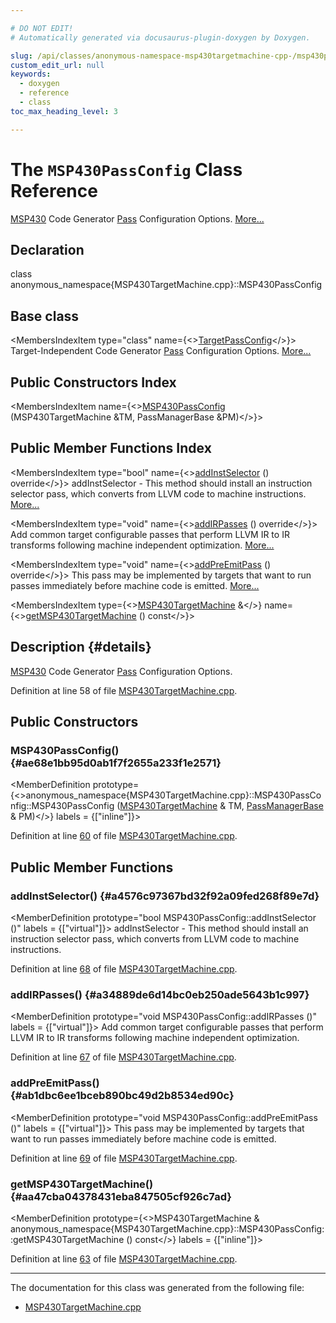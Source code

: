 ```yaml
---

# DO NOT EDIT!
# Automatically generated via docusaurus-plugin-doxygen by Doxygen.

slug: /api/classes/anonymous-namespace-msp430targetmachine-cpp-/msp430passconfig
custom_edit_url: null
keywords:
  - doxygen
  - reference
  - class
toc_max_heading_level: 3

---
```





# The `MSP430PassConfig` Class Reference

<DoxygenPage pluginConfig={pluginConfig}>

<a href="/docs/api/namespaces/llvm/msp430">MSP430</a> Code Generator <a href="/docs/api/classes/llvm/pass">Pass</a> Configuration Options. <a href="#details">More...</a>

## Declaration

<CodeBlock>class anonymous_namespace{MSP430TargetMachine.cpp}::MSP430PassConfig</CodeBlock>

## Base class

<MembersIndex>

<MembersIndexItem
  type="class"
  name={<><a href="/docs/api/classes/llvm/targetpassconfig">TargetPassConfig</a></>}>
Target-Independent Code Generator <a href="/docs/api/classes/llvm/pass">Pass</a> Configuration Options. <a href="/docs/api/classes/llvm/targetpassconfig/#details">More...</a>
</MembersIndexItem>

</MembersIndex>

## Public Constructors Index

<MembersIndex>

<MembersIndexItem
  name={<><a href="#ae68e1bb95d0ab1f7f2655a233f1e2571">MSP430PassConfig</a> (MSP430TargetMachine &amp;TM, PassManagerBase &amp;PM)</>}>
</MembersIndexItem>

</MembersIndex>

## Public Member Functions Index

<MembersIndex>

<MembersIndexItem
  type="bool"
  name={<><a href="#a4576c97367bd32f92a09fed268f89e7d">addInstSelector</a> () override</>}>
addInstSelector - This method should install an instruction selector pass, which converts from LLVM code to machine instructions. <a href="#a4576c97367bd32f92a09fed268f89e7d">More...</a>
</MembersIndexItem>

<MembersIndexItem
  type="void"
  name={<><a href="#a34889de6d14bc0eb250ade5643b1c997">addIRPasses</a> () override</>}>
Add common target configurable passes that perform LLVM IR to IR transforms following machine independent optimization. <a href="#a34889de6d14bc0eb250ade5643b1c997">More...</a>
</MembersIndexItem>

<MembersIndexItem
  type="void"
  name={<><a href="#ab1dbc6ee1bceb890bc49d2b8534ed90c">addPreEmitPass</a> () override</>}>
This pass may be implemented by targets that want to run passes immediately before machine code is emitted. <a href="#ab1dbc6ee1bceb890bc49d2b8534ed90c">More...</a>
</MembersIndexItem>

<MembersIndexItem
  type={<><a href="/docs/api/classes/llvm/msp430targetmachine">MSP430TargetMachine</a> &amp;</>}
  name={<><a href="#aa47cba04378431eba847505cf926c7ad">getMSP430TargetMachine</a> () const</>}>
</MembersIndexItem>

</MembersIndex>

## Description {#details}

<a href="/docs/api/namespaces/llvm/msp430">MSP430</a> Code Generator <a href="/docs/api/classes/llvm/pass">Pass</a> Configuration Options.

Definition at line 58 of file <a href="/docs/api/files/lib/lib/target/lib/target/msp430/msp430targetmachine-cpp">MSP430TargetMachine.cpp</a>.

<SectionDefinition>

## Public Constructors

### MSP430PassConfig() {#ae68e1bb95d0ab1f7f2655a233f1e2571}

<MemberDefinition
  prototype={<>anonymous&#95;namespace&#123;MSP430TargetMachine.cpp&#125;::MSP430PassConfig::MSP430PassConfig (<a href="/docs/api/classes/llvm/msp430targetmachine">MSP430TargetMachine</a> &amp; TM, <a href="/docs/api/classes/llvm/legacy/passmanagerbase">PassManagerBase</a> &amp; PM)</>}
  labels = {["inline"]}>

Definition at line <a href="/docs/api/files/lib/lib/target/lib/target/msp430/msp430targetmachine-cpp/#l00060">60</a> of file <a href="/docs/api/files/lib/lib/target/lib/target/msp430/msp430targetmachine-cpp">MSP430TargetMachine.cpp</a>.
</MemberDefinition>

</SectionDefinition>

<SectionDefinition>

## Public Member Functions

### addInstSelector() {#a4576c97367bd32f92a09fed268f89e7d}

<MemberDefinition
  prototype="bool MSP430PassConfig::addInstSelector ()"
  labels = {["virtual"]}>
addInstSelector - This method should install an instruction selector pass, which converts from LLVM code to machine instructions.

Definition at line <a href="/docs/api/files/lib/lib/target/lib/target/msp430/msp430targetmachine-cpp/#l00068">68</a> of file <a href="/docs/api/files/lib/lib/target/lib/target/msp430/msp430targetmachine-cpp">MSP430TargetMachine.cpp</a>.
</MemberDefinition>

### addIRPasses() {#a34889de6d14bc0eb250ade5643b1c997}

<MemberDefinition
  prototype="void MSP430PassConfig::addIRPasses ()"
  labels = {["virtual"]}>
Add common target configurable passes that perform LLVM IR to IR transforms following machine independent optimization.

Definition at line <a href="/docs/api/files/lib/lib/target/lib/target/msp430/msp430targetmachine-cpp/#l00067">67</a> of file <a href="/docs/api/files/lib/lib/target/lib/target/msp430/msp430targetmachine-cpp">MSP430TargetMachine.cpp</a>.
</MemberDefinition>

### addPreEmitPass() {#ab1dbc6ee1bceb890bc49d2b8534ed90c}

<MemberDefinition
  prototype="void MSP430PassConfig::addPreEmitPass ()"
  labels = {["virtual"]}>
This pass may be implemented by targets that want to run passes immediately before machine code is emitted.

Definition at line <a href="/docs/api/files/lib/lib/target/lib/target/msp430/msp430targetmachine-cpp/#l00069">69</a> of file <a href="/docs/api/files/lib/lib/target/lib/target/msp430/msp430targetmachine-cpp">MSP430TargetMachine.cpp</a>.
</MemberDefinition>

### getMSP430TargetMachine() {#aa47cba04378431eba847505cf926c7ad}

<MemberDefinition
  prototype={<>MSP430TargetMachine &amp; anonymous&#95;namespace&#123;MSP430TargetMachine.cpp&#125;::MSP430PassConfig::getMSP430TargetMachine () const</>}
  labels = {["inline"]}>

Definition at line <a href="/docs/api/files/lib/lib/target/lib/target/msp430/msp430targetmachine-cpp/#l00063">63</a> of file <a href="/docs/api/files/lib/lib/target/lib/target/msp430/msp430targetmachine-cpp">MSP430TargetMachine.cpp</a>.
</MemberDefinition>

</SectionDefinition>

<hr/>

The documentation for this class was generated from the following file:

<ul>
<li><a href="/docs/api/files/lib/lib/target/lib/target/msp430/msp430targetmachine-cpp">MSP430TargetMachine.cpp</a></li>
</ul>

</DoxygenPage>
